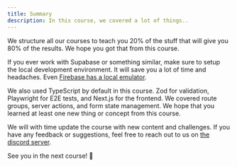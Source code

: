 ```yaml
---
title: Summary
description: In this course, we covered a lot of things..
---
```


We structure all our courses to teach you 20% of the stuff that will give you 80% of the results. We hope you got that from this course.

If you ever work with Supabase or something similar, make sure to setup the local development environment. It will save you a lot of time and headaches. Even [Firebase has a local emulator](https://firebase.google.com/docs/emulator-suite).

We also used TypeScript by default in this course. Zod for validation, Playwright for E2E tests, and Next.js for the frontend. We covered route groups, server actions, and form state management. We hope that you learned at least one new thing or concept from this course.

We will with time update the course with new content and challenges. If you have any feedback or suggestions, feel free to reach out to us on [the discord server](https://discord.gg/DWAVqksVtx).

See you in the next course! 🚀
